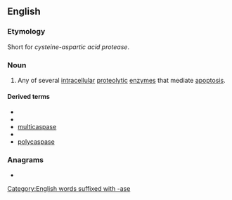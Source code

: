 ==English==

===Etymology===
Short for ''cysteine-aspartic acid protease''.

===Noun===
{{wikipedia}}
{{en-noun}}

# {{lb|en|enzyme}} Any of several [[intracellular]] [[proteolytic]] [[enzyme]]s that mediate [[apoptosis]].

====Derived terms====
* {{l|en|anticaspase}}
* {{l|en|metacaspase}}
* [[multicaspase]]
* {{l|en|paracaspase}}
* [[polycaspase]]

===Anagrams===
* {{anagrams|en|a=aacepss|sea caps}}

[[Category:English words suffixed with -ase]]